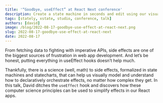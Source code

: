 ```yaml
---
title: '“Goodbye, useEffect” at React Next conference'
description: Create a state machine in seconds and edit using our visual editor.
tags: [stately, xstate, studio, conference, talk]
authors: [david]
image: /blog/2022-08-17-goodbye-use-effect-at-react-next.png
slug: 2022-08-17-goodbye-use-effect-at-react-next
date: 2022-08-17
---
```


From fetching data to fighting with imperative APIs, side effects are one of the biggest sources of frustration in web app development. And let’s be honest, putting everything in useEffect hooks doesn’t help much.

Thankfully, there is a science (well, math) to side effects, formalized in state machines and statecharts, that can help us visually model and understand how to declaratively orchestrate effects, no matter how complex they get. In this talk, David ditches the `useEffect` hook and discovers how these computer science principles can be used to simplify effects in our React apps.

<YouTube id="RW9TVhmxu6Q?" />
